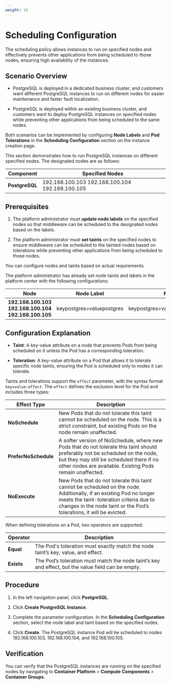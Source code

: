 ```yaml
---
weight: 18 
---
```


# Scheduling Configuration

The scheduling policy allows instances to run on specified nodes and effectively prevents other applications from being scheduled to those nodes, ensuring high availability of the instances.

## Scenario Overview

* PostgreSQL is deployed in a dedicated business cluster, and customers want different PostgreSQL instances to run on different nodes for easier maintenance and faster fault localization.

* PostgreSQL is deployed within an existing business cluster, and customers want to deploy PostgreSQL instances on specified nodes while preventing other applications from being scheduled to the same nodes.

Both scenarios can be implemented by configuring **Node Labels** and **Pod Tolerations** in the **Scheduling Configuration** section on the instance creation page.

This section demonstrates how to run PostgreSQL instances on different specified nodes. The designated nodes are as follows:

| Component  | Specified Nodes |
| ---  | --- |
| **PostgreSQL**  | 192.168.100.103 192.168.100.104 192.168.100.105 |

## Prerequisites

1. The platform administrator must **update node labels** on the specified nodes so that middleware can be scheduled to the designated nodes based on the labels.

2. The platform administrator must **set taints** on the specified nodes to ensure middleware can be scheduled to the tainted nodes based on tolerations while preventing other applications from being scheduled to those nodes.

You can configure nodes and taints based on actual requirements.

The platform administrator has already set node taints and labels in the platform center with the following configurations:

| Node  | Node Label  | Node Taint |
| ---  | ---  | --- |
| **192.168.100.103 192.168.100.104 192.168.100.105**  | keypostgres=valuepostgres  | keypostgres=valuepostgres:NoSchedule |

## Configuration Explanation

* **Taint**: A key-value attribute on a node that prevents Pods from being scheduled on it unless the Pod has a corresponding toleration.

* **Toleration**: A key-value attribute on a Pod that allows it to tolerate specific node taints, ensuring the Pod is scheduled only to nodes it can tolerate.

Taints and tolerations support the `effect` parameter, with the syntax format `key=value:effect`. The `effect` defines the exclusion level for the Pod and includes three types:

| Effect Type  | Description |
| ---  | --- |
| **NoSchedule**  | New Pods that do not tolerate this taint cannot be scheduled on the node. This is a strict constraint, but existing Pods on the node remain unaffected. |
| **PreferNoSchedule**  | A softer version of NoSchedule, where new Pods that do not tolerate this taint should preferably not be scheduled on the node, but they may still be scheduled there if no other nodes are available. Existing Pods remain unaffected. |
| **NoExecute**  | New Pods that do not tolerate this taint cannot be scheduled on the node. Additionally, if an existing Pod no longer meets the taint-toleration criteria due to changes in the node taint or the Pod’s tolerations, it will be evicted. |

When defining tolerations on a Pod, two operators are supported:

| Operator  | Description |
| ---  | --- |
| **Equal**  | The Pod's toleration must exactly match the node taint’s key, value, and effect. |
| **Exists**  | The Pod’s toleration must match the node taint’s key and effect, but the value field can be empty. |

## Procedure

<Tabs>
  <Tab label="Web Console">

1. In the left navigation panel, click **PostgreSQL**.

2. Click **Create PostgreSQL Instance**.

3. Complete the parameter configuration. In the **Scheduling Configuration** section, select the node label and taint based on the specified nodes.

4. Click **Create**. The PostgreSQL instance Pod will be scheduled to nodes 192.168.100.103, 192.168.100.104, and 192.168.100.105.

  </Tab>
</Tabs>

## Verification

You can verify that the PostgreSQL instances are running on the specified nodes by navigating to **Container Platform** > **Compute Components** > **Container Groups**.
